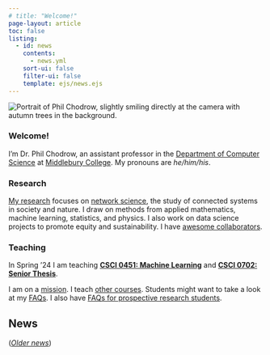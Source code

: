 ```yaml
---
# title: "Welcome!"
page-layout: article
toc: false
listing:
  - id: news
    contents: 
      - news.yml
    sort-ui: false
    filter-ui: false
    template: ejs/news.ejs
---
```


<img src="assets/img/portrait-forest.jpeg" class="img-responsive img-profile" alt="Portrait of Phil Chodrow, slightly smiling directly at the camera with autumn trees in the background.">

### Welcome! 
      
I'm Dr. Phil Chodrow, an assistant professor in the [Department of Computer Science](https://www.middlebury.edu/academics/cs) at [Middlebury College](https://www.middlebury.edu/#story645114). My pronouns are *he/him/his*. 

### Research

[My research](research.qmd) focuses on [network science](https://en.wikipedia.org/wiki/Network_science), the study of connected systems in society and nature. I draw on methods from applied mathematics, machine learning, statistics, and physics. I also work on data science projects to promote equity and sustainability. I have [awesome collaborators](research.qmd#key-collaborators). 

### Teaching

In Spring '24 I am teaching **[CSCI 0451: Machine Learning](https://middlebury-csci-0451.github.io/CSCI-0451-s24/)** and **[CSCI 0702: Senior Thesis](https://www.philchodrow.prof/csci-702-ws24/)**. 

I am on a [mission](mission.qmd). I teach [other courses](teaching.qmd). Students might want to take a look at my [FAQs](for-students.qmd). I also have [FAQs for prospective research students](student-research.qmd). 

<div class="no-wrap">
    
## News
    
:::{#news}
:::
   

([*Older news*](news_archive.qmd))

</div>